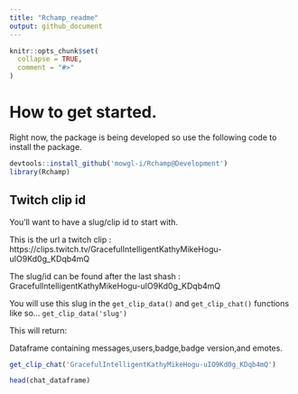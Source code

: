 ```yaml
---
title: "Rchamp_readme"
output: github_document
---
```


```r
knitr::opts_chunk$set(
  collapse = TRUE,
  comment = "#>"
)
```

# How to get started. 

Right now, the package is being developed so use the following code to install the package. 

```r
devtools::install_github('mowgl-i/Rchamp@Development')
library(Rchamp)
```



## Twitch clip id

You'll want to have a slug/clip id to start with. 

This is the url a twitch clip : https://clips.twitch.tv/GracefulIntelligentKathyMikeHogu-uIO9Kd0g_KDqb4mQ

The slug/id can be found after the last shash : GracefulIntelligentKathyMikeHogu-uIO9Kd0g_KDqb4mQ

You will use this slug in the `get_clip_data()` and `get_clip_chat()` functions like so... `get_clip_data('slug')`


This will return: 

Dataframe containing messages,users,badge,badge version,and emotes.

```r

get_clip_chat('GracefulIntelligentKathyMikeHogu-uIO9Kd0g_KDqb4mQ')
```

```r
head(chat_dataframe)

```

